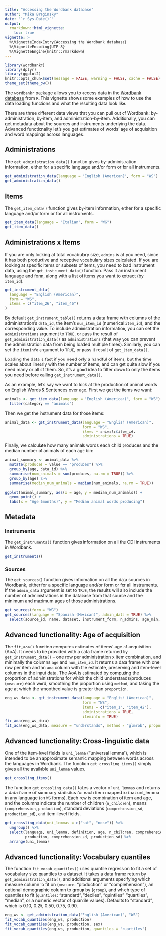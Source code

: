```yaml
---
title: "Accessing the Wordbank database"
author: "Mika Braginsky"
date: "`r Sys.Date()`"
output:
  rmarkdown::html_vignette:
    toc: true
vignette: >
  %\VignetteIndexEntry{Accessing the Wordbank database}
  %\VignetteEncoding{UTF-8}
  %\VignetteEngine{knitr::rmarkdown}
---
```


```r
library(wordbankr)
library(dplyr)
library(ggplot2)
knitr::opts_chunk$set(message = FALSE, warning = FALSE, cache = FALSE)
theme_set(theme_bw())
```

The `wordbankr` package allows you to access data in the [Wordbank database](http://wordbank.stanford.edu/) from `R`. This vignette shows some examples of how to use the data loading functions and what the resulting data look like.

There are three different data views that you can pull out of Wordbank: by-administration, by-item, and administration-by-item. Additionally, you can get metadata about the sources and instruments underlying the data. Advanced functionality let's you get estimates of words' age of acquisition and word mappings across languages.


## Administrations

The `get_administration_data()` function gives by-administration information, either for a specific language and/or form or for all instruments.
```r
get_administration_data(language = "English (American)", form = "WS")
get_administration_data()
```


## Items

The `get_item_data()` function gives by-item information, either for a specific language and/or form or for all instruments.
```r
get_item_data(language = "Italian", form = "WG")
get_item_data()
```


## Administrations x Items

If you are only looking at total vocabulary size, `admins` is all you need, since it has both productive and receptive vocabulary sizes calculated. If you are looking at specific items or subsets of items, you need to load instrument data, using the `get_instrument_data()` function. Pass it an instrument language and form, along with a list of items you want to extract (by `item_id`).
```r
get_instrument_data(
  language = "English (American)",
  form = "WS",
  items = c("item_26", "item_46")
)
```

By default `get_instrument_table()` returns a data frame with columns of the administration's `data_id`, the item's `num_item_id` (numerical `item_id`), and the corresponding value. To include administration information, you can set the `administrations` argument to `TRUE`, or pass the result of `get_administration_data()` as `administrations` (that way you can prevent the administration data from being loaded multiple times). Similarly, you can set the `iteminfo` argument to `TRUE`, or pass it result of `get_item_data()`.

Loading the data is fast if you need only a handful of items, but the time scales about linearly with the number of items, and can get quite slow if you need many or all of them. So, it's a good idea to filter down to only the items you need before calling `get_instrument_data()`.

As an example, let's say we want to look at the production of animal words on English Words & Sentences over age. First we get the items we want:
```r
animals <- get_item_data(language = "English (American)", form = "WS") %>%
  filter(category == "animals")
```

Then we get the instrument data for those items:
```r
animal_data <- get_instrument_data(language = "English (American)",
                                   form = "WS",
                                   items = animals$item_id,
                                   administrations = TRUE)
```

Finally, we calculate how many animals words each child produces and the median number of animals of each age bin:
```r
animal_summary <- animal_data %>%
  mutate(produces = value == "produces") %>%
  group_by(age, data_id) %>%
  summarise(num_animals = sum(produces, na.rm = TRUE)) %>%
  group_by(age) %>%
  summarise(median_num_animals = median(num_animals, na.rm = TRUE))
  
ggplot(animal_summary, aes(x = age, y = median_num_animals)) +
  geom_point() +
  labs(x = "Age (months)", y = "Median animal words producing")
```


## Metadata

### Instruments

The `get_instruments()` function gives information on all the CDI instruments in Wordbank.
```r
get_instruments()
```


### Sources

The `get_sources()` function gives information on all the data sources in Wordbank, either for a specific language and/or form or for all instruments. If the `admin_data` argument is set to `TRUE`, the results will also include the number of administrations in the database from that source and the minimum and maximum ages of those administrations.
```r
get_sources(form = "WG")
get_sources(language = "Spanish (Mexican)", admin_data = TRUE) %>%
  select(source_id, name, dataset, instrument_form, n_admins, age_min, age_max)
```


## Advanced functionality: Age of acquisition

The `fit_aoa()` function computes estimates of items' age of acquisition (AoA). It needs to be provided with a data frame returned by `get_instrument_data()` -- one row per administration x item combination, and minimally the columns `age` and `num_item_id`. It returns a data frame with one row per item and an `aoa` column with the estimate, preserving and item-level columns in the input data. The AoA is estimated by computing the proportion of administrations for which the child understands/produces (`measure`) each word, smoothing the proportion using `method`, and taking the age at which the smoothed value is greater than `proportion`.
```r
eng_ws_data <- get_instrument_data(language = "English (American)",
                                   form = "WS",
                                   items = c("item_1", "item_42"),
                                   administrations = TRUE,
                                   iteminfo = TRUE)
fit_aoa(eng_ws_data)
fit_aoa(eng_ws_data, measure = "understands", method = "glmrob", proportion = 0.7)
```


## Advanced functionality: Cross-linguistic data

One of the item-level fields is `uni_lemma` ("universal lemma"), which is intended to be an approximate semantic mapping between words across the languages in Wordbank. The function `get_crossling_items()` simply gives all the available `uni_lemma` values.
```r
get_crossling_items()
```

The function `get_crossling_data()` takes a vector of `uni_lemmas` and returns a data frame of summary statistics for each item mapped to that uni_lemma in any language (on `WG` forms). Each row is combination of item and age, and the columns indicate the number of children (`n_children`), means (`comprehension`, `production`), standard deviations (`comprehension_sd`, `production_sd`), and item-level fields.
```r
get_crossling_data(uni_lemmas = c("hat", "nose")) %>%
  ungroup() %>%
  select(language, uni_lemma, definition, age, n_children, comprehension,
         production, comprehension_sd, production_sd) %>%
  arrange(uni_lemma)
```


## Advanced functionality: Vocabulary quantiles

The function `fit_vocab_quantiles()` uses quantile regression to fit a set of vocabulary size quantiles to a dataset. It takes a data frame return by `get_administration_data()`, and additional arguments specifying which measure column to fit on (`measure`: "production" or "comprehension"), an optional demographic column to group by (`group`), and which type of quantiles to fit (`quantiles`: "standard", "deciles", "quintiles", "quartiles", "median", or a numeric vector of quantile values). Defaults to "standard", which is 0.10, 0.25, 0.50, 0.75, 0.90.

```r
eng_ws <- get_administration_data("English (American)", "WS")
fit_vocab_quantiles(eng_ws, production)
fit_vocab_quantiles(eng_ws, production, sex)
fit_vocab_quantiles(eng_ws, production, quantiles = "quartiles")
```
